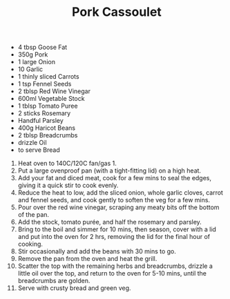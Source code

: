 ﻿---
title: Pork Cassoulet
slug: cassoulet
type: lunch
difficulty: hard
category: greek
image: images/cassoulet.png
---

<RecipeLayout>

- 4 tbsp Goose Fat
- 350g Pork
- 1 large Onion
- 10 Garlic
- 1 thinly sliced Carrots
- 1 tsp Fennel Seeds
- 2 tblsp Red Wine Vinegar
- 600ml Vegetable Stock
- 1 tblsp Tomato Puree
- 2 sticks Rosemary
- Handful Parsley
- 400g Haricot Beans
- 2 tblsp Breadcrumbs
- drizzle Oil
- to serve Bread

1. Heat oven to 140C/120C fan/gas 1.
1. Put a large ovenproof pan (with a tight-fitting lid) on a high heat.
1. Add your fat and diced meat, cook for a few mins to seal the edges, giving it a quick stir to cook evenly.
1. Reduce the heat to low, add the sliced onion, whole garlic cloves, carrot and fennel seeds, and cook gently to soften the veg for a few mins.
1. Pour over the red wine vinegar, scraping any meaty bits off the bottom of the pan.
1. Add the stock, tomato purée, and half the rosemary and parsley.
1. Bring to the boil and simmer for 10 mins, then season, cover with a lid and put into the oven for 2 hrs, removing the lid for the final hour of cooking.
1. Stir occasionally and add the beans with 30 mins to go.
1. Remove the pan from the oven and heat the grill.
1. Scatter the top with the remaining herbs and breadcrumbs, drizzle a little oil over the top, and return to the oven for 5-10 mins, until the breadcrumbs are golden.
1. Serve with crusty bread and green veg.

</RecipeLayout>
